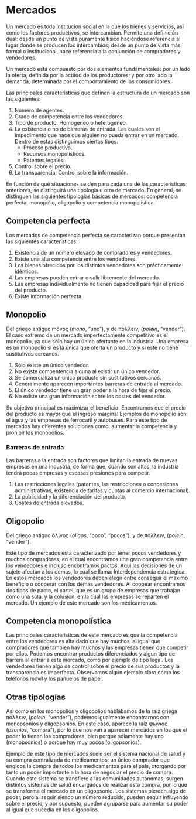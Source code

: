 # Mercados

Un mercado es toda institución social en la que los bienes y servicios, así como los factores productivos, se intercambian. Permite una definición dual: desde un punto de vista puramente físico haciéndose referencia al lugar donde se producen los intercambios; desde un punto de vista más formal o institucional, hace referencia a la conjunción de compradores y vendedores.

Un mercado está compuesto por dos elementos fundamentales: por un lado la oferta, definida por la actitud de los productores; y por otro lado la demanda, determinada por el comportamiento de los consumidores.

Las principales caracteristicas que definen la estructura de un mercado son las siguientes:

1. Numero de agentes.
2. Grado de competencia entre los vendedores.
3. Tipo de producto. Homogeneo o heterogeneo.
4. La existencia o no de barreras de entrada. Las cuales son el impedimento que hace que alguien no pueda entrar en un mercado. Dentro de estas distinguimos ciertos tipos:
    + Proceso productivo.
    + Recursos monopolisticos.
    + Patentes legales.
5. Control sobre el precio.
6. La transparencia. Control sobre la información.

En función de qué situaciones se den para cada una de las características anteriores, se distinguirá una tipología u otra de mercado. En general, se distinguen las siguientes tipologías básicas de mercados: competencia perfecta, monopolio, oligopolio y competencia monopolística.

## Competencia perfecta
Los mercados de competencia perfecta se caracterizan porque presentan las siguientes características:

1. Existencia de un número elevado de compradores y vendedores.
2. Existe una alta competencia entre los vendedores.
3. Los bienes ofrecidos por los distintos vendedores son prácticamente idénticos.
4. Las empresas pueden entrar o salir libremente del mercado.
5. Las empresas individualmente no tienen capacidad para fijar el precio del producto.
6. Existe información perfecta.

## Monopolio

Del griego antiguo mόνος (*mono*, "uno"), y de πόλλειν, (*polein*, "vender").
El caso extremo de un mercado imperfectamente competitivo es el monopolio, ya que sólo hay un único ofertante en la industria. Una empresa es un monopolio si es la única que oferta un producto y si éste no tiene sustitutivos cercanos.

1. Sólo existe un único vendedor.
2. No existe compentencia alguna al existir un único vendedor.
3. Se comercializa un único producto sin sustitutivos cercanos.
4. Generalmente aparecen importantes barreras de entrada al mercado.
5. El único vendedor tiene un gran poder a la hora de fijar el precio.
6. No existe una gran información sobre los costes del vendedor.

Su objetivo principal es maximizar el beneficio. Encontramos que el precio del producto es mayor que el ingreso marginal
Ejemplos de monopolio son: el agua y las empresas de ferrocaril y autobuses.
Para este tipo de mercados hay diferentes soluciones como: aumentar la competencia y prohibir los monopolios.

### Barreras de entrada

Las barreras a la entrada son factores que limitan la entrada de nuevas empresas en una industria, de forma que, cuando son altas, la industria tendrá pocas empresas y escasas presiones para competir.

1. Las restricciones legales (patentes, las restricciones o concesiones administrativas, existencia de tarifas y cuotas al comercio internacional).
2. La publicidad y la diferenciación del producto.
3. Costes de entrada elevados.

## Oligopolio

Del griego antiguo ὀλίγος (*oligos*, "poco", "pocos"), y de πόλλειν, (*polein*, "vender"). 

Este tipo de mercados esta caracterizado por tener pocos vendedores y muchos compradores, en el cual encontramos una gran competencia entre los vendedores e incluso encontramos pactos. Aqui las decisiones de un sujeto afectan a los demas, lo cual se llama: Interdependencia estrategica.
En estos mercados los vendedores deben elegir entre conseguir el maximo beneficio o cooperar con los demas vendedores. Al coopear encontramos dos tipos de pacto, el cartel, que es un grupo de empresas que trabajan como una sola, y la colusion, en la cual las empresas se reparten el mercado.
Un ejemplo de este mercado son los medicamentos.

## Competencia monopolística

Las principales caracteristicas de este mercado es que la competencia entre los vendedores es alta dado que hay muchos, al igual que compradores que tambien hay muchos y las empresas tienen que competir por ellos. Podemos encontrar productos diferenciados y algun tipo de barrera al entrar a este mercado, como por ejemplo de tipo legal. Los vendedores tienen algo de control sobre el precio de sus productos y la transparencia es imperfecta.
Observamos algún ejemplo claro como los teléfonos móvil y los pañuelos de papel.

## Otras tipologías

Así como en los monopolios y oligopolios hablábamos de la raíz griega πόλλειν, (*polein*, "vender"), podemos igualmente encontrarnos con monopsonios y oligopsonios. En este caso, aparece la raíz ψωνιος (*psonios*, "compra"), por lo que nos van a aparecer mercados en los que el poder lo tienen los compradores, bien porque sólamente hay uno (monopsonios) o porque hay muy pocos (oligopsonios).

Ejemplo de este tipo de mercados suele ser el sistema nacional de salud y su compra centralizada de medicamentos: un único comprador que engloba la compra de todos los medicamentos para el país, otorgando por tanto un poder importante a la hora de negociar el precio de compra. Cuando este sistema se transfiere a las comunidades autónomas, surgen distintos sistemas de salud encargados de realizar esta compra, por lo que se transforma el mercado en un oligopsonio. Los sistemas pierden algo de poder, pero al seguir siendo un número reducido, pueden seguir influyendo sobre el precio, y por supuesto, pueden agruparse para aumentar su poder al igual que sucedía en los oligopolios.